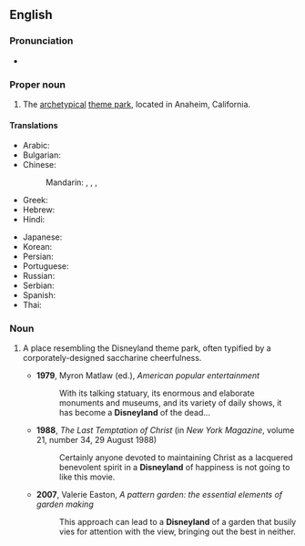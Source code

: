 ==English==
{{wikipedia}}

===Pronunciation===
* {{IPA|/dɪzniːlænd/}}

===Proper noun===
{{en-proper noun}}

# The [[archetypical]] [[theme park]], located in Anaheim, California.

====Translations====
{{trans-top|Disneyland, theme park}}
* Arabic: {{t|ar|ديزني لاند|m|tr=diizni laand}}
* Bulgarian: {{t|bg|Дисниленд|m|tr=Disnilend}}
* Chinese:
*: Mandarin: {{t-|cmn|迪斯尼樂園|sc=Hani}},  {{t-|cmn|迪斯尼乐园|tr=Dísīní lèyuán|sc=Hani}},  {{t-|cmn|迪士尼樂園|sc=Hani}},  {{t-|cmn|迪士尼乐园|tr=Díshìní lèyuán|sc=Hani}}
* Greek: {{t|el|Ντίσνεϋλαντ|sc=polytonic}}
* Hebrew: {{t|he|דיסנילנד}}
* Hindi: {{t|hi|डिज़्नीलैंड|xs=Hindi}}
{{trans-mid}}
* Japanese: {{t-|ja|ディズニーランド|tr=Dizunīrando}}
* Korean: {{t|ko|디즈니랜드|tr=Dijeunirandeu}}
* Persian: {{t|fa|دیزنی‌لند|xs=Persian}}
* Portuguese: {{t|pt|Disneylândia}}
* Russian: {{t|ru|Диснейленд|m|tr=Disnejlénd}}
* Serbian: {{t|sr|Дизниленд|m|sc=Cyrl}}
* Spanish: {{t-|es|Disneylandia}}
* Thai: {{t|th|ดิสนีย์แลนด์}}
{{trans-bottom}}

===Noun===
{{en-noun}}

# {{informal|often|derogatory}} A place resembling the Disneyland theme park, often typified by a corporately-designed saccharine cheerfulness.
#* '''1979''', Myron Matlaw (ed.), ''American popular entertainment''
#*: With its talking statuary, its enormous and elaborate monuments and museums, and its variety of daily shows, it has become a '''Disneyland''' of the dead...
#* '''1988''', ''The Last Temptation of Christ‎'' (in ''New York Magazine'', volume 21, number 34, 29 August 1988)
#*: Certainly anyone devoted to maintaining Christ as a lacquered benevolent spirit in a '''Disneyland''' of happiness is not going to like this movie.
#* '''2007''', Valerie Easton, ''A pattern garden: the essential elements of garden making''
#*: This approach can lead to a '''Disneyland''' of a garden that busily vies for attention with the view, bringing out the best in neither.